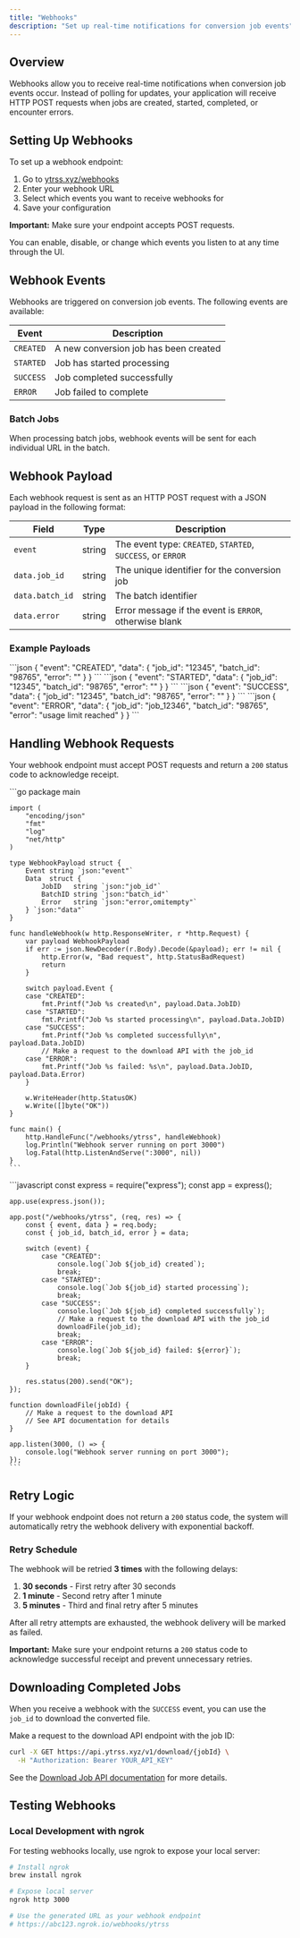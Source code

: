 ```yaml
---
title: "Webhooks"
description: "Set up real-time notifications for conversion job events"
---
```


## Overview

Webhooks allow you to receive real-time notifications when conversion job events occur. Instead of polling for updates, your application will receive HTTP POST requests when jobs are created, started, completed, or encounter errors.

## Setting Up Webhooks

To set up a webhook endpoint:

1. Go to [ytrss.xyz/webhooks](https://ytrss.xyz/webhooks)
2. Enter your webhook URL
3. Select which events you want to receive webhooks for
4. Save your configuration

**Important:** Make sure your endpoint accepts POST requests.

You can enable, disable, or change which events you listen to at any time through the UI.

## Webhook Events

Webhooks are triggered on conversion job events. The following events are available:

| Event     | Description                           |
| --------- | ------------------------------------- |
| `CREATED` | A new conversion job has been created |
| `STARTED` | Job has started processing            |
| `SUCCESS` | Job completed successfully            |
| `ERROR`   | Job failed to complete                |

### Batch Jobs

When processing batch jobs, webhook events will be sent for each individual URL in the batch.

## Webhook Payload

Each webhook request is sent as an HTTP POST request with a JSON payload in the following format:

| Field           | Type   | Description                                                 |
| --------------- | ------ | ----------------------------------------------------------- |
| `event`         | string | The event type: `CREATED`, `STARTED`, `SUCCESS`, or `ERROR` |
| `data.job_id`   | string | The unique identifier for the conversion job                |
| `data.batch_id` | string | The batch identifier                                        |
| `data.error`    | string | Error message if the event is `ERROR`, otherwise blank      |

### Example Payloads

<Tabs>
  <Tab title="Job Created">
    ```json
    {
      "event": "CREATED",
      "data": {
        "job_id": "12345",
        "batch_id": "98765",
        "error": ""
      }
    }
    ```
  </Tab>
  <Tab title="Job Started">
    ```json
    {
      "event": "STARTED",
      "data": {
        "job_id": "12345",
        "batch_id": "98765",
        "error": ""
      }
    }
    ```
  </Tab>
  <Tab title="Job Success">
    ```json
    {
      "event": "SUCCESS",
      "data": {
        "job_id": "12345",
        "batch_id": "98765",
        "error": ""
      }
    }
    ```
  </Tab>
  <Tab title="Job Error">
    ```json
    {
      "event": "ERROR",
      "data": {
        "job_id": "job_12346",
        "batch_id": "98765",
        "error": "usage limit reached"
      }
    }
    ```
  </Tab>
</Tabs>

## Handling Webhook Requests

Your webhook endpoint must accept POST requests and return a `200` status code to acknowledge receipt.

<Tabs>
  <Tab title="Go">
    ```go
    package main
    
    import (
        "encoding/json"
        "fmt"
        "log"
        "net/http"
    )
    
    type WebhookPayload struct {
        Event string `json:"event"`
        Data  struct {
            JobID   string `json:"job_id"`
            BatchID string `json:"batch_id"`
            Error   string `json:"error,omitempty"`
        } `json:"data"`
    }
    
    func handleWebhook(w http.ResponseWriter, r *http.Request) {
        var payload WebhookPayload
        if err := json.NewDecoder(r.Body).Decode(&payload); err != nil {
            http.Error(w, "Bad request", http.StatusBadRequest)
            return
        }
    
        switch payload.Event {
        case "CREATED":
            fmt.Printf("Job %s created\n", payload.Data.JobID)
        case "STARTED":
            fmt.Printf("Job %s started processing\n", payload.Data.JobID)
        case "SUCCESS":
            fmt.Printf("Job %s completed successfully\n", payload.Data.JobID)
            // Make a request to the download API with the job_id
        case "ERROR":
            fmt.Printf("Job %s failed: %s\n", payload.Data.JobID, payload.Data.Error)
        }
    
        w.WriteHeader(http.StatusOK)
        w.Write([]byte("OK"))
    }
    
    func main() {
        http.HandleFunc("/webhooks/ytrss", handleWebhook)
        log.Println("Webhook server running on port 3000")
        log.Fatal(http.ListenAndServe(":3000", nil))
    }
    ```
  </Tab>
  <Tab title="Node.js">
    ```javascript
    const express = require("express");
    const app = express();
    
    app.use(express.json());
    
    app.post("/webhooks/ytrss", (req, res) => {
        const { event, data } = req.body;
        const { job_id, batch_id, error } = data;
    
        switch (event) {
            case "CREATED":
                console.log(`Job ${job_id} created`);
                break;
            case "STARTED":
                console.log(`Job ${job_id} started processing`);
                break;
            case "SUCCESS":
                console.log(`Job ${job_id} completed successfully`);
                // Make a request to the download API with the job_id
                downloadFile(job_id);
                break;
            case "ERROR":
                console.log(`Job ${job_id} failed: ${error}`);
                break;
        }
    
        res.status(200).send("OK");
    });
    
    function downloadFile(jobId) {
        // Make a request to the download API
        // See API documentation for details
    }
    
    app.listen(3000, () => {
        console.log("Webhook server running on port 3000");
    });
    ```
  </Tab>
</Tabs>

## Retry Logic

If your webhook endpoint does not return a `200` status code, the system will automatically retry the webhook delivery with exponential backoff.

### Retry Schedule

The webhook will be retried **3 times** with the following delays:

1. **30 seconds** - First retry after 30 seconds
2. **1 minute** - Second retry after 1 minute
3. **5 minutes** - Third and final retry after 5 minutes

After all retry attempts are exhausted, the webhook delivery will be marked as failed.

**Important:** Make sure your endpoint returns a `200` status code to acknowledge successful receipt and prevent unnecessary retries.

## Downloading Completed Jobs

When you receive a webhook with the `SUCCESS` event, you can use the `job_id` to download the converted file.

Make a request to the download API endpoint with the job ID:

```bash
curl -X GET https://api.ytrss.xyz/v1/download/{jobId} \
  -H "Authorization: Bearer YOUR_API_KEY"
```

See the [Download Job API documentation](/api-reference/endpoints/download) for more details.

## Testing Webhooks

### Local Development with ngrok

For testing webhooks locally, use ngrok to expose your local server:

```bash
# Install ngrok
brew install ngrok

# Expose local server
ngrok http 3000

# Use the generated URL as your webhook endpoint
# https://abc123.ngrok.io/webhooks/ytrss
```